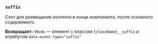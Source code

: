 ### `suffix`

Слот для размещения контента в конце компонента, после основного содержимого.

**Возвращает:** `VNode` — элемент с классом `{className}__suffix` и атрибутом `data-event-type="suffix"`
